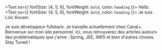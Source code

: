 <Text sx={{ fontSize: [4, 5, 6], fontWeight: `bold`, color: `heading` }}>
  Hello.
</Text>
<Text sx={{ fontSize: [4, 5, 6], fontWeight: `bold`, color: `heading` }}>
  Je suis Loïc Kouam 
</Text>

Je suis développeur fullstack. Je travaille actuellement chez Canal+. Bienvenue sur mon site personnel.
Ici, vous retrouverez des articles autours des problématiques que j'aime : Spring, JEE, AWS et bien d'autres choses.
Stay Tuned ! 
